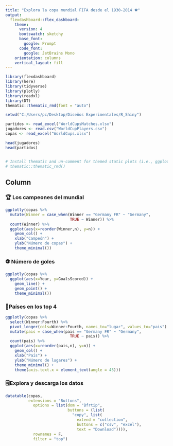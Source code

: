 ---
title: "Explora la copa mundial FIFA desde el 1930-2014 ⚽"
output: 
  flexdashboard::flex_dashboard:
    theme:
      version: 4
      bootswatch: sketchy
      base_font:
        google: Prompt
      code_font:
        google: JetBrains Mono
    orientation: columns
    vertical_layout: fill
---

```{r setup, include=FALSE}
library(flexdashboard)
library(here)
library(tidyverse)
library(plotly)
library(readxl)
library(DT)
thematic::thematic_rmd(font = "auto")

setwd("C:/Users/pc/Desktop/Diseños Experimentales/R_Shiny")

partidos <- read_excel("WorldCupsMatches.xlsx")
jugadores <- read.csv("WorldCupPlayers.csv")
copas <- read_excel("WorldCups.xlsx")

head(jugadores)
head(partidos)


# Install thematic and un-comment for themed static plots (i.e., ggplot2)
# thematic::thematic_rmd()
```

Column {data-width=650 .tabset}
-----------------------------------------------------------------------

### 🏆 Los campeones del mundial

```{r}

ggplotly(copas %>% 
  mutate(Winner = case_when(Winner == "Germany FR" ~ "Germany",
                            TRUE ~ Winner)) %>% 
  count(Winner) %>% 
  ggplot(aes(x=reorder(Winner,n), y=n)) +
    geom_col() +
    xlab("Campeón") +
    ylab("Número de copas") +
    theme_minimal()) 
```

### ⚽ Número de goles

```{r}

ggplotly(copas %>% 
  ggplot(aes(x=Year, y=GoalsScored)) +
    geom_line() +
    geom_point() +
    theme_minimal())

```


### 🏅Países en los top 4

```{r}

ggplotly(copas %>% 
  select(Winner:Fourth) %>% 
  pivot_longer(cols=Winner:Fourth, names_to="lugar", values_to="pais") %>% 
  mutate(pais = case_when(pais == "Germany FR" ~ "Germany",
                            TRUE ~ pais)) %>% 
  count(pais) %>% 
  ggplot(aes(x=reorder(pais,n), y=n)) +
    geom_col() +
    xlab("País") +
    ylab("Número de lugares") +
    theme_minimal() +
    theme(axis.text.x = element_text(angle = 45)))
```

### 🗒️Explora y descarga los datos

```{r}

datatable(copas,
          extensions = "Buttons", 
            options = list(dom = "Bfrtip", 
                           buttons = (list(
                             "copy", list(
                               extend = "collection", 
                               buttons = c("csv", "excel"), 
                               text = "Download")))), 
            rownames = F, 
            filter = "top")

```


